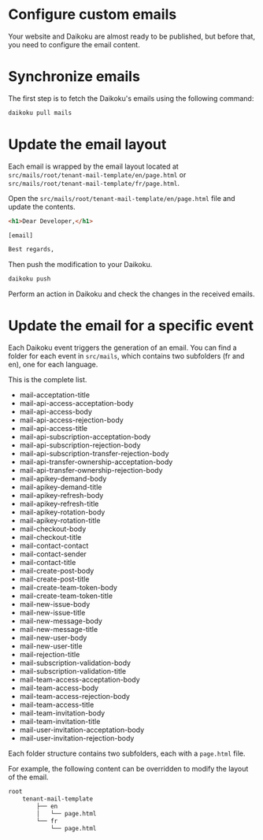 # Configure custom emails 

Your website and Daikoku are almost ready to be published, but before that, you need to configure the email content.

# Synchronize emails

The first step is to fetch the Daikoku's emails using the following command:

```sh
daikoku pull mails
```

# Update the email layout

Each email is wrapped by the email layout located at `src/mails/root/tenant-mail-template/en/page.html` or `src/mails/root/tenant-mail-template/fr/page.html`.

Open the `src/mails/root/tenant-mail-template/en/page.html` file and update the contents.

```html title="src/mails/root/tenant-mail-template/en/page.html" 
<h1>Dear Developer,</h1> 

[email]

Best regards,
```

Then push the modification to your Daikoku.

```sh
daikoku push
```

Perform an action in Daikoku and check the changes in the received emails.

# Update the email for a specific event

Each Daikoku event triggers the generation of an email.
You can find a folder for each event in `src/mails`, which contains two subfolders (fr and en), one for each language.

This is the complete list.

<ul>
    <li>mail-acceptation-title</li>
    <li>mail-api-access-acceptation-body</li>
    <li>mail-api-access-body</li>
    <li>mail-api-access-rejection-body</li>
    <li>mail-api-access-title</li>
    <li>mail-api-subscription-acceptation-body</li>
    <li>mail-api-subscription-rejection-body</li>
    <li>mail-api-subscription-transfer-rejection-body</li>
    <li>mail-api-transfer-ownership-acceptation-body</li>
    <li>mail-api-transfer-ownership-rejection-body</li>
    <li>mail-apikey-demand-body</li>
    <li>mail-apikey-demand-title</li>
    <li>mail-apikey-refresh-body</li>
    <li>mail-apikey-refresh-title</li>
    <li>mail-apikey-rotation-body</li>
    <li>mail-apikey-rotation-title</li>
    <li>mail-checkout-body</li>
    <li>mail-checkout-title</li>
    <li>mail-contact-contact</li>
    <li>mail-contact-sender</li>
    <li>mail-contact-title</li>
    <li>mail-create-post-body</li>
    <li>mail-create-post-title</li>
    <li>mail-create-team-token-body</li>
    <li>mail-create-team-token-title</li>
    <li>mail-new-issue-body</li>
    <li>mail-new-issue-title</li>
    <li>mail-new-message-body</li>
    <li>mail-new-message-title</li>
    <li>mail-new-user-body</li>
    <li>mail-new-user-title</li>
    <li>mail-rejection-title</li>
    <li>mail-subscription-validation-body</li>
    <li>mail-subscription-validation-title</li>
    <li>mail-team-access-acceptation-body</li>
    <li>mail-team-access-body</li>
    <li>mail-team-access-rejection-body</li>
    <li>mail-team-access-title</li>
    <li>mail-team-invitation-body</li>
    <li>mail-team-invitation-title</li>
    <li>mail-user-invitation-acceptation-body</li>
    <li>mail-user-invitation-rejection-body</li>
</ul>

Each folder structure contains two subfolders, each with a `page.html` file.

For example, the following content can be overridden to modify the layout of the email.

```sh
root 
    tenant-mail-template
        ├── en
        │   └── page.html
        └── fr
            └── page.html
```